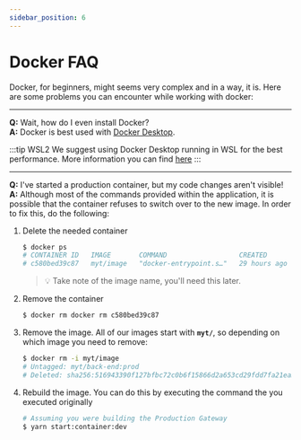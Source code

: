 ```yaml
---
sidebar_position: 6
---
```


# Docker FAQ

Docker, for beginners, might seems very complex and in a way, it is.
Here are some problems you can encounter while working with docker:

---

**Q:** Wait, how do I even install Docker?<br/>
**A:** Docker is best used with [Docker Desktop](https://www.docker.com/products/docker-desktop). 

:::tip WSL2
We suggest using Docker Desktop running in WSL for the best performance. More information you can find [here](https://docs.docker.com/desktop/windows/wsl/)
:::

---

**Q:** I've started a production container, but my code changes aren't visible! <br/>
**A:** Although most of the commands provided within the application, it is possible that the container refuses to switch over to the new image. In order to fix this, do the following:
1. Delete the needed container
    ```bash
    $ docker ps
    # CONTAINER ID   IMAGE       COMMAND                  CREATED        STATUS          PORTS                    NAMES
    # c580bed39c87   myt/image   "docker-entrypoint.s…"   29 hours ago   Up 30 minutes   0.0.0.0:3306->3306/tcp   MariaDB
    ```

    > :bulb: Take note of the image name, you'll need this later.

2. Remove the container
    ```bash
    $ docker rm docker rm c580bed39c87
    ```
3. Remove the image. All of our images start with **`myt/`**, so depending on which image you need to remove:
    ```bash
    $ docker rm -i myt/image
    # Untagged: myt/back-end:prod
    # Deleted: sha256:516943390f127bfbc72c0b6f15866d2a653cd29fdd7fa21ea37bdb06d03b3976
    ```
4. Rebuild the image. You can do this by executing the command the you executed originally
    ```bash
    # Assuming you were building the Production Gateway
    $ yarn start:container:dev
    ```
